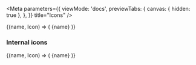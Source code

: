 
<Meta
  parameters={{
    viewMode: 'docs',
    previewTabs: {
      canvas: { hidden: true },
    },
  }}
  title="Icons"
/>

<PageTitle src="public/icons" title="Icons" />

<Canvas>
  <Flex wrap>
    <IconLooper icons={icons}>
      {(name, Icon) => (
        <Rhythm key={name} m={2} px={4} py={2}>
          <Paper bordered color="primary" style={{ borderRadius: 3 }}>
            <Typography size="large" variants={['letter-spacing-comfy']} volume="quiet" weight="light">
              {name}
            </Typography>
            <Flex alignItems="center">
              <Rhythm m={2}>
                <Icon scale="xsmall" />
                <Icon scale="small" />
                <Icon scale="medium" />
                <Icon scale="large" />
                <Icon scale="xlarge" />
                <Icon scale="2xlarge" />
                <Icon scale="3xlarge" />
              </Rhythm>
            </Flex>
          </Paper>
        </Rhythm>
      )}
    </IconLooper>
  </Flex>
</Canvas>

### Internal icons

<Canvas>
  <Flex wrap>
    <IconLooper icons={internal}>
      {(name, Icon) => (
        <Rhythm key={name} m={2} px={4} py={2}>
          <Paper bordered color="primary" style={{ borderRadius: 3 }}>
            <Typography size="large" variants={['letter-spacing-comfy']} volume="quiet" weight="light">
              {name}
            </Typography>
            <Flex alignItems="center">
              <Rhythm m={2}>
                <Icon scale="xsmall" />
                <Icon scale="small" />
                <Icon scale="medium" />
                <Icon scale="large" />
                <Icon scale="xlarge" />
                <Icon scale="2xlarge" />
                <Icon scale="3xlarge" />
              </Rhythm>
            </Flex>
          </Paper>
        </Rhythm>
      )}
    </IconLooper>
  </Flex>
</Canvas>
